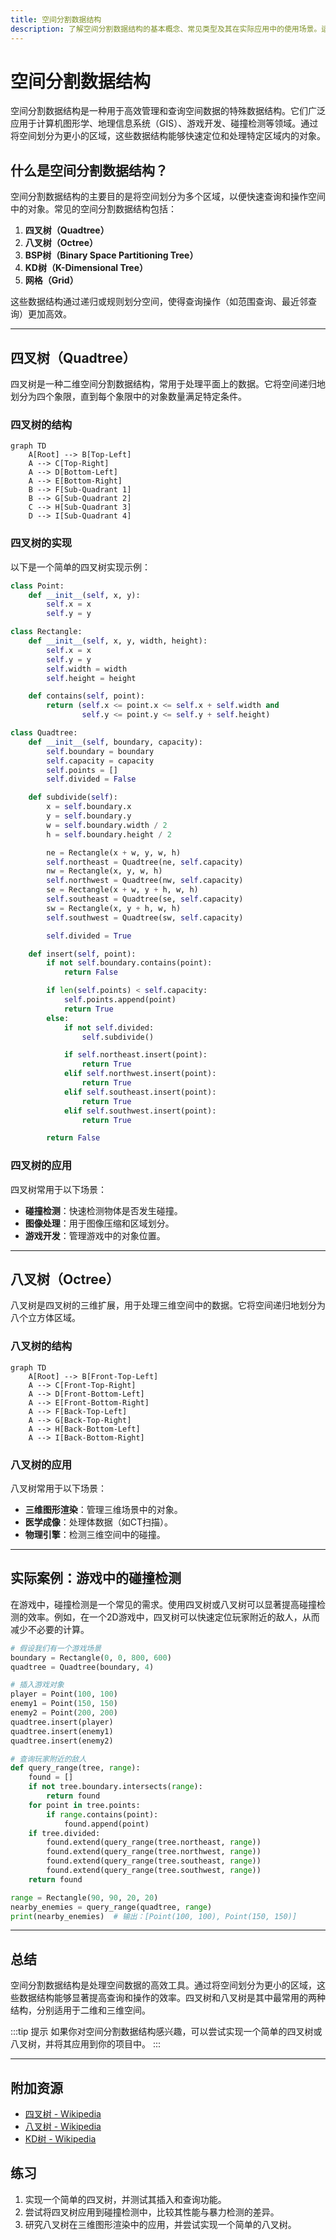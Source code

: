 ```yaml
---
title: 空间分割数据结构
description: 了解空间分割数据结构的基本概念、常见类型及其在实际应用中的使用场景。适合编程初学者学习。
---
```


# 空间分割数据结构

空间分割数据结构是一种用于高效管理和查询空间数据的特殊数据结构。它们广泛应用于计算机图形学、地理信息系统（GIS）、游戏开发、碰撞检测等领域。通过将空间划分为更小的区域，这些数据结构能够快速定位和处理特定区域内的对象。

## 什么是空间分割数据结构？

空间分割数据结构的主要目的是将空间划分为多个区域，以便快速查询和操作空间中的对象。常见的空间分割数据结构包括：

1. **四叉树（Quadtree）**
2. **八叉树（Octree）**
3. **BSP树（Binary Space Partitioning Tree）**
4. **KD树（K-Dimensional Tree）**
5. **网格（Grid）**

这些数据结构通过递归或规则划分空间，使得查询操作（如范围查询、最近邻查询）更加高效。

---

## 四叉树（Quadtree）

四叉树是一种二维空间分割数据结构，常用于处理平面上的数据。它将空间递归地划分为四个象限，直到每个象限中的对象数量满足特定条件。

### 四叉树的结构

```mermaid
graph TD
    A[Root] --> B[Top-Left]
    A --> C[Top-Right]
    A --> D[Bottom-Left]
    A --> E[Bottom-Right]
    B --> F[Sub-Quadrant 1]
    B --> G[Sub-Quadrant 2]
    C --> H[Sub-Quadrant 3]
    D --> I[Sub-Quadrant 4]
```

### 四叉树的实现

以下是一个简单的四叉树实现示例：

```python
class Point:
    def __init__(self, x, y):
        self.x = x
        self.y = y

class Rectangle:
    def __init__(self, x, y, width, height):
        self.x = x
        self.y = y
        self.width = width
        self.height = height

    def contains(self, point):
        return (self.x <= point.x <= self.x + self.width and
                self.y <= point.y <= self.y + self.height)

class Quadtree:
    def __init__(self, boundary, capacity):
        self.boundary = boundary
        self.capacity = capacity
        self.points = []
        self.divided = False

    def subdivide(self):
        x = self.boundary.x
        y = self.boundary.y
        w = self.boundary.width / 2
        h = self.boundary.height / 2

        ne = Rectangle(x + w, y, w, h)
        self.northeast = Quadtree(ne, self.capacity)
        nw = Rectangle(x, y, w, h)
        self.northwest = Quadtree(nw, self.capacity)
        se = Rectangle(x + w, y + h, w, h)
        self.southeast = Quadtree(se, self.capacity)
        sw = Rectangle(x, y + h, w, h)
        self.southwest = Quadtree(sw, self.capacity)

        self.divided = True

    def insert(self, point):
        if not self.boundary.contains(point):
            return False

        if len(self.points) < self.capacity:
            self.points.append(point)
            return True
        else:
            if not self.divided:
                self.subdivide()

            if self.northeast.insert(point):
                return True
            elif self.northwest.insert(point):
                return True
            elif self.southeast.insert(point):
                return True
            elif self.southwest.insert(point):
                return True

        return False
```

### 四叉树的应用

四叉树常用于以下场景：
- **碰撞检测**：快速检测物体是否发生碰撞。
- **图像处理**：用于图像压缩和区域划分。
- **游戏开发**：管理游戏中的对象位置。

---

## 八叉树（Octree）

八叉树是四叉树的三维扩展，用于处理三维空间中的数据。它将空间递归地划分为八个立方体区域。

### 八叉树的结构

```mermaid
graph TD
    A[Root] --> B[Front-Top-Left]
    A --> C[Front-Top-Right]
    A --> D[Front-Bottom-Left]
    A --> E[Front-Bottom-Right]
    A --> F[Back-Top-Left]
    A --> G[Back-Top-Right]
    A --> H[Back-Bottom-Left]
    A --> I[Back-Bottom-Right]
```

### 八叉树的应用

八叉树常用于以下场景：
- **三维图形渲染**：管理三维场景中的对象。
- **医学成像**：处理体数据（如CT扫描）。
- **物理引擎**：检测三维空间中的碰撞。

---

## 实际案例：游戏中的碰撞检测

在游戏中，碰撞检测是一个常见的需求。使用四叉树或八叉树可以显著提高碰撞检测的效率。例如，在一个2D游戏中，四叉树可以快速定位玩家附近的敌人，从而减少不必要的计算。

```python
# 假设我们有一个游戏场景
boundary = Rectangle(0, 0, 800, 600)
quadtree = Quadtree(boundary, 4)

# 插入游戏对象
player = Point(100, 100)
enemy1 = Point(150, 150)
enemy2 = Point(200, 200)
quadtree.insert(player)
quadtree.insert(enemy1)
quadtree.insert(enemy2)

# 查询玩家附近的敌人
def query_range(tree, range):
    found = []
    if not tree.boundary.intersects(range):
        return found
    for point in tree.points:
        if range.contains(point):
            found.append(point)
    if tree.divided:
        found.extend(query_range(tree.northeast, range))
        found.extend(query_range(tree.northwest, range))
        found.extend(query_range(tree.southeast, range))
        found.extend(query_range(tree.southwest, range))
    return found

range = Rectangle(90, 90, 20, 20)
nearby_enemies = query_range(quadtree, range)
print(nearby_enemies)  # 输出：[Point(100, 100), Point(150, 150)]
```

---

## 总结

空间分割数据结构是处理空间数据的高效工具。通过将空间划分为更小的区域，这些数据结构能够显著提高查询和操作的效率。四叉树和八叉树是其中最常用的两种结构，分别适用于二维和三维空间。

:::tip 提示
如果你对空间分割数据结构感兴趣，可以尝试实现一个简单的四叉树或八叉树，并将其应用到你的项目中。
:::

---

## 附加资源

- [四叉树 - Wikipedia](https://en.wikipedia.org/wiki/Quadtree)
- [八叉树 - Wikipedia](https://en.wikipedia.org/wiki/Octree)
- [KD树 - Wikipedia](https://en.wikipedia.org/wiki/K-d_tree)

## 练习

1. 实现一个简单的四叉树，并测试其插入和查询功能。
2. 尝试将四叉树应用到碰撞检测中，比较其性能与暴力检测的差异。
3. 研究八叉树在三维图形渲染中的应用，并尝试实现一个简单的八叉树。